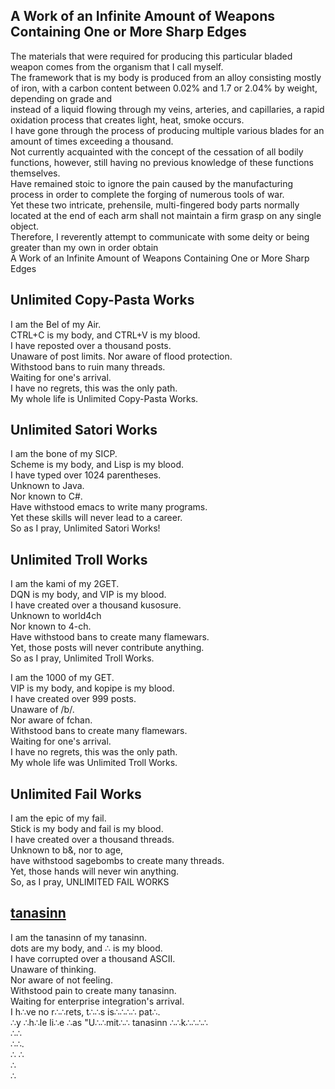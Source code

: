 <noinclude>{{Kopipe category|Endless Blades Works|I am the bone of my sword.}}</noinclude>

== A Work of an Infinite Amount of Weapons Containing One or More Sharp Edges  ==

The materials that were required for producing this particular bladed weapon comes from the organism that I call myself.
<br/> The framework that is my body is produced from an alloy consisting mostly of iron, with a carbon content between 0.02% and 1.7 or 2.04% by weight, depending on grade and
<br/> instead of a liquid flowing through my veins, arteries, and capillaries, a rapid oxidation process that creates light, heat, smoke occurs.
<br/> I have gone through the process of producing multiple various blades for an amount of times exceeding a thousand.
<br/> Not currently acquainted with the concept of the cessation of all bodily functions, however, still having no previous knowledge of these functions themselves.
<br/> Have remained stoic to ignore the pain caused by the manufacturing process in order to complete the forging of numerous tools of war.
<br/> Yet these two intricate, prehensile, multi-fingered body parts normally located at the end of each arm shall not maintain a firm grasp on any single object.
<br/> Therefore, I reverently attempt to communicate with some deity or being greater than my own in order obtain
<br/> A Work of an Infinite Amount of Weapons Containing One or More Sharp Edges 

== Unlimited Copy-Pasta Works == 

I am the Bel of my Air.
<br/> CTRL+C is my body, and CTRL+V is my blood.
<br/> I have reposted over a thousand posts.
<br/> Unaware of post limits. Nor aware of flood protection.
<br/> Withstood bans to ruin many threads.
<br/> Waiting for one's arrival.
<br/> I have no regrets, this was the only path.
<br/> My whole life is Unlimited Copy-Pasta Works.

== Unlimited Satori Works ==

I am the bone of my SICP.
<br/> Scheme is my body, and Lisp is my blood.
<br/> I have typed over 1024 parentheses.
<br/> Unknown to Java.
<br/> Nor known to C#.
<br/> Have withstood emacs to write many programs.
<br/> Yet these skills will never lead to a career.
<br/> So as I pray, Unlimited Satori Works!

== Unlimited Troll Works == 

I am the kami of my 2GET.
<br/> DQN is my body, and VIP is my blood.
<br/> I have created over a thousand kusosure.
<br/> Unknown to world4ch
<br/> Nor known to 4-ch.
<br/> Have withstood bans to create many flamewars.
<br/> Yet, those posts will never contribute anything.
<br/> So as I pray, Unlimited Troll Works. </aa>

I am the 1000 of my GET.
<br/> VIP is my body, and kopipe is my blood.
<br/> I have created over 999 posts.
<br/> Unaware of /b/.
<br/> Nor aware of fchan.
<br/> Withstood bans to create many flamewars.
<br/> Waiting for one's arrival.
<br/> I have no regrets, this was the only path.
<br/> My whole life was Unlimited Troll Works.

== Unlimited Fail Works ==

I am the epic of my fail.
<br/> Stick is my body and fail is my blood.
<br/> I have created over a thousand threads.
<br/> Unknown to b&, nor to age,
<br/> have withstood sagebombs to create many threads.
<br/> Yet, those hands will never win anything.
<br/> So, as I pray, UNLIMITED FAIL WORKS

== [[tanasinn]] ==
I am the tanasinn of my tanasinn.
<br>dots are my body, and ∴ is my blood.
<br>I have corrupted over a thousand ASCII.
<br>Unaware of thinking.
<br>Nor aware of not feeling.
<br>Withstood pain to create many tanasinn.
<br>Waiting for enterprise integration's arrival.
<br>I h∴ve no r∴∴rets, t∴∴s is∴∴∴∴ pat∴.
<br>∴y ∴h∴le li∴e ∴as "U∴∴mit∴∴ tanasinn ∴∴k∴∴∴∴
<br>∴∴
<br>∴∴.
<br>∴ ∴
<br>∴
<br>∴